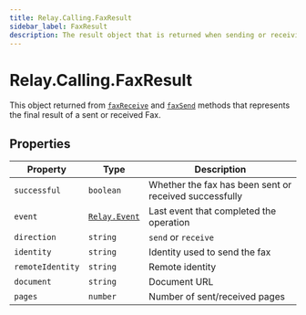 ```yaml
---
title: Relay.Calling.FaxResult
sidebar_label: FaxResult
description: The result object that is returned when sending or receiving a fax.
---
```


[faxreceive]: /sdks/reference/realtime-sdk/v2/sdks/nodejs/calling/call#faxreceive
[faxsend]: /sdks/reference/realtime-sdk/v2/sdks/nodejs/calling/call#faxsend
[relay-event]: /sdks/reference/realtime-sdk/v2/sdks/nodejs/event

# Relay.Calling.FaxResult

This object returned from [`faxReceive`][faxreceive] and [`faxSend`][faxsend] methods that represents the final result of a sent or received Fax.

## Properties

| Property | Type | Description |
| -------- | ---- | ----------- |
| `successful` | `boolean` | Whether the fax has been sent or received successfully |
| `event` | [`Relay.Event`][relay-event] | Last event that completed the operation |
| `direction` | `string` | `send` or `receive` |
| `identity` | `string` | Identity used to send the fax |
| `remoteIdentity` | `string` | Remote identity |
| `document` | `string` | Document URL |
| `pages` | `number` | Number of sent/received pages |